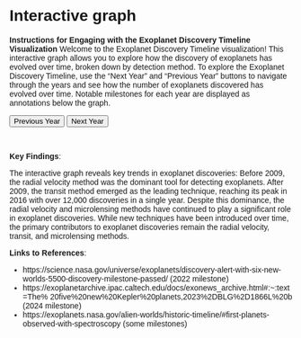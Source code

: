# Interactive graph

**Instructions for Engaging with the Exoplanet Discovery Timeline Visualization**
Welcome to the Exoplanet Discovery Timeline visualization! This interactive graph allows you to explore how the discovery of exoplanets has evolved over time, broken down by detection method. To explore the Exoplanet Discovery Timeline, use the "Next Year" and "Previous Year" buttons to navigate through the years and see how the number of exoplanets discovered has evolved over time. Notable milestones for each year are displayed as annotations below the graph.

<style>
  * {
    font-family: sans-serif;
  }
</style> 

<div id="plot">
</div>

<button id="previousYearButton">Previous Year</button>
<button id="nextYearButton">Next Year</button>

<script src="https://cdn.jsdelivr.net/npm/d3@7"></script>
<script src="scripts/myscript.js"></script>

 <br>
 
**Key Findings**:

The interactive graph reveals key trends in exoplanet discoveries: Before 2009, the radial velocity method was the dominant tool for detecting exoplanets. After 2009, the transit method emerged as the leading technique, reaching its peak in 2016 with over 12,000 discoveries in a single year. Despite this dominance, the radial velocity and microlensing methods have continued to play a significant role in exoplanet discoveries. While new techniques have been introduced over time, the primary contributors to exoplanet discoveries remain the radial velocity, transit, and microlensing methods.

**Links to References**:

* https://science.nasa.gov/universe/exoplanets/discovery-alert-with-six-new-worlds-5500-discovery-milestone-passed/ (2022 milestone)
* https://exoplanetarchive.ipac.caltech.edu/docs/exonews_archive.html#:~:text=The%
20five%20new%20Kepler%20planets,2023%2DBLG%2D1866L%20b (2024 milestone)
* https://exoplanets.nasa.gov/alien-worlds/historic-timeline/#first-planets-observed-with-spectroscopy (some milestones)